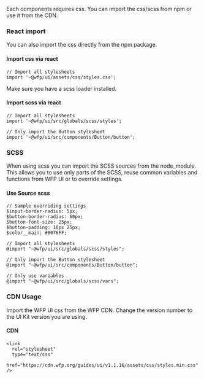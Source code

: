 
<Meta
  title="Getting started/Getting started/CSS and SCSS usage"
  subTitle="CSS/SCSS Usage"
/>

Each components requires css. You can import the css/scss from npm or use it from the CDN.

### React import

You can also import the css directly from the npm package.

#### Import css via react

```
// Import all stylesheets
import '~@wfp/ui/assets/css/styles.css';

```

Make sure you have a scss loader installed.

#### Import scss via react

```
// Import all stylesheets
import '~@wfp/ui/src/globals/scss/styles';

// Only import the Button stylesheet
import '~@wfp/ui/src/components/Button/button';

```

### SCSS

When using scss you can import the SCSS sources from the node_module. This allows you to use only parts of the SCSS, reuse common variables and functions from WFP UI or to override settings.

#### Use Source scss

```
// Sample overriding settings
$input-border-radius: 5px;
$button-border-radius: 60px;
$button-font-size: 25px;
$button-padding: 10px 25px;
$color__main: #0076FF;

// Import all stylesheets
@import "~@wfp/ui/src/globals/scss/styles";

// Only import the Button stylesheet
@import "~@wfp/ui/src/components/Button/button";

// Only use variables
@import "~@wfp/ui/src/globals/scss/vars";
```

### CDN Usage

Import the WFP UI css from the WFP CDN. Change the version number to the UI Kit version you are using.

#### CDN

```
<link
  rel="stylesheet"
  type="text/css"
  href="https://cdn.wfp.org/guides/ui/v1.1.16/assets/css/styles.min.css"
/>
```
